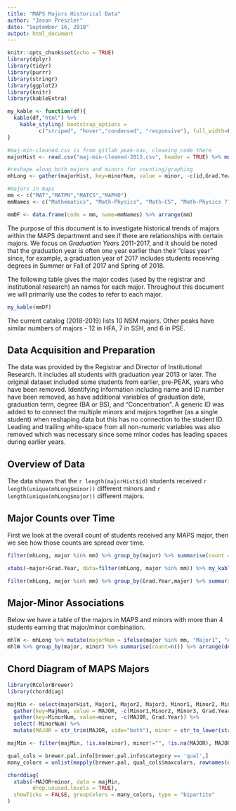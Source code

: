 ```yaml
---
title: "MAPS Majors Historical Data"
author: "Jason Preszler"
date: "September 16, 2018"
output: html_document
---
```


```r
knitr::opts_chunk$set(echo = TRUE)
library(dplyr)
library(tidyr)
library(purrr)
library(stringr)
library(ggplot2)
library(knitr)
library(kableExtra)

my_kable <- function(df){
  kable(df,"html") %>% 
    kable_styling( bootstrap_options = 
          c("striped", "hover","condensed", "responsive"), full_width=FALSE) 
}

#maj-min-cleaned.csv is from gitlab peak-nav, cleaning code there
majorHist <- read.csv("maj-min-cleaned-2013.csv", header = TRUE) %>% mutate(id = 1:length(Grad.Year))

#reshape along both majors and minors for counting/graphing 
mhLong <- gather(majorHist, key=minorNum, value = minor, -c(id,Grad.Year, Major1,Major2,Major3)) %>% filter(!is.na(minor)) %>% gather(key=majorNum, value=major, -c(id,Grad.Year,minorNum,minor)) %>% filter(!is.na(major))

#majors in maps
mm <- c("MAT","MATPH","MATCS","MAPHD")
mmNames <- c("Mathematics", "Math-Physics", "Math-CS", "Math-Physics ???")

mmDF <- data.frame(code = mm, name=mmNames) %>% arrange(mm)
```

The purpose of this document is to investigate historical trends of majors within the MAPS department and see if there are relationships with certain majors. We focus on *Graduation Years* 2011-2017, and it should be noted that the graduation year is often one year earlier than their "class year" since, for example, a graduation year of 2017 includes students receiving degrees in Summer or Fall of 2017 and Spring of 2018. 

The following table gives the major codes (used by the registrar and institutional research) an names for each major. Throughout this document we will primarily use the codes to refer to each major.

```r
my_kable(mmDF)
```

The current catalog (2018-2019) lists 10 NSM majors. Other peaks have similar numbers of majors - 12 in HFA, 7 in SSH, and 6 in PSE. 

## Data Acquisition and Preparation
The data was provided by the Registrar and Director of Institutional Research. It includes all students with graduation year 2013 or later. The original dataset included some students from earlier, pre-PEAK, years who have been removed. Identifying information including name and ID number have been removed, as have additional variables of graduation date, graduation term, degree (BA or BS), and "Concentration". A generic ID was added to to connect the multiple minors and majors together (as a single student) when reshaping data but this has no connection to the student ID. Leading and trailing white-space from all non-numeric variables was also removed which was necessary since some minor codes has leading spaces during earlier years.

## Overview of Data
The data shows that the `r length(majorHist$id)` students received `r length(unique(mhLong$minor))` different minors and `r length(unique(mhLong$major))` different majors. 

## Major Counts over Time
First we look at the overall count of students received any MAPS major, then we see how those counts are spread over time.

```r
filter(mhLong, major %in% mm) %>% group_by(major) %>% summarise(count = n()) %>% my_kable()

xtabs(~major+Grad.Year, data=filter(mhLong, major %in% mm)) %>% my_kable() 
```


```r
filter(mhLong, major %in% mm) %>% group_by(Grad.Year,major) %>% summarise(count = n()) %>% ggplot(aes(x=Grad.Year, y=count, col=major)) + scale_color_manual(values = c("#e41a1c","#377eb8","#4daf4a","#984ea3","#ff7f00","#ffff33","#a65628","#f781bf"))+ geom_line()+theme_bw()+ggtitle("MAPS Major Counts, Graduation Years 2013-2017")
```

## Major-Minor Associations
Below we have a table of the majors in MAPS and minors with more than 4 students earning that major/minor combination. 

```r
mhlW <- mhLong %>% mutate(majorNum = ifelse(major %in% mm, "Major1", "AddMajor")) %>% filter(majorNum=="Major1") 
mhlW %>% group_by(major, minor) %>% summarise(count=n()) %>% arrange(desc(count)) %>% filter(count>4) %>% my_kable() 
```

## Chord Diagram of MAPS Majors
```r
library(RColorBrewer)
library(chorddiag)

majMin <- select(majorHist, Major1, Major2, Major3, Minor1, Minor2, Minor3, Grad.Year) %>%
  gather(key=MajNum, value = MAJOR, -c(Minor1,Minor2, Minor3, Grad.Year)) %>% select(-MajNum) %>%
  gather(key=MinorNum, value=minor, -c(MAJOR, Grad.Year)) %>%
  select(-MinorNum) %>%
  mutate(MAJOR = str_trim(MAJOR, side="both"), minor = str_to_lower(str_trim(minor, side="both")))

majMin <- filter(majMin, !is.na(minor), minor!="", !is.na(MAJOR), MAJOR %in% mm)

qual_cols = brewer.pal.info[brewer.pal.info$category == 'qual',]
many_colors = unlist(mapply(brewer.pal, qual_cols$maxcolors, rownames(qual_cols)))

chorddiag(
  xtabs(~MAJOR+minor, data = majMin,
        drop.unused.levels = TRUE),
  showTicks = FALSE, groupColors = many_colors, type = "bipartite"
)
```